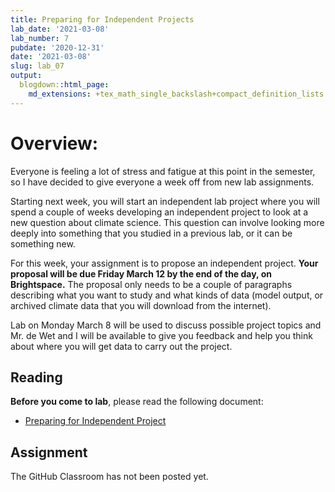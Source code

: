 ```yaml
---
title: Preparing for Independent Projects
lab_date: '2021-03-08'
lab_number: 7
pubdate: '2020-12-31'
date: '2021-03-08'
slug: lab_07
output:
  blogdown::html_page:
    md_extensions: +tex_math_single_backslash+compact_definition_lists
---
```

# Overview:

Everyone is feeling a lot of stress and fatigue at this point in the semester, so I have decided to give everyone a week off from new lab assignments.

Starting next week, you will start an independent lab project where you will spend a couple of weeks developing an independent project to look at a new question about climate science. This question can involve looking more deeply into something that you studied in a previous lab, or it can be something new. 

For this week, your assignment is to propose an independent project. **Your proposal will be due Friday March 12 by the end of the day, on Brightspace.** The proposal only needs to be a couple of paragraphs describing what you want to study and what kinds of data (model output, or archived climate data that you will download from the internet).

Lab on Monday March 8 will be used to discuss possible project topics and Mr. de Wet and I will be available to give you feedback and help you think about where you will get data to carry out the project.

## Reading

**Before you come to lab**, please read the following document:

* [Preparing for Independent Project](/lab_docs/lab_07_instructions){target="_blank"}

## Assignment

The GitHub Classroom has not been posted yet.
